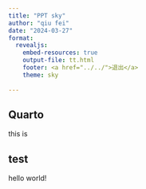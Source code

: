 ```yaml
---
title: "PPT sky"
author: "qiu fei"
date: "2024-03-27"
format: 
  revealjs:
    embed-resources: true 
    output-file: tt.html
    footer: <a href="../../">退出</a>
    theme: sky
    
---
```


## Quarto


this is 


## test

hello world!

